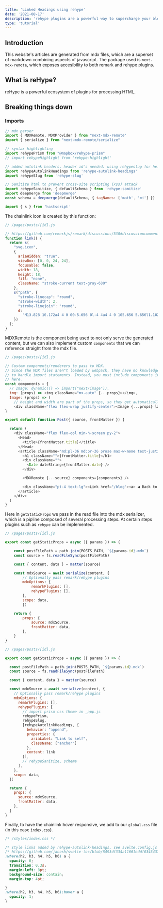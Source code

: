 ```yaml
---
title: 'Linked Headings using rehype'
date: '2021-08-17'
description: 'rehype plugins are a powerful way to supercharge your blogs!'
type: 'tutorial'
---
```


## Introduction
This website's articles are generated from mdx files, which are a superset of markdown combining aspects of javascript. The package used is <code>next-mdx-remote</code>, which exposes accesibility to both remark and rehype plugins.

## What is reHype?
reHype is a powerful ecosystem of plugins for processing HTML.

## Breaking things down

### Imports

```javascript
// mdx parser
import { MDXRemote, MDXProvider } from "next-mdx-remote"
import { serialize } from "next-mdx-remote/serialize"

// syntax highlighting
import rehypePrism from "@mapbox/rehype-prism"
// import rehypeHighlight from 'rehype-highlight'

// added autolink headers. header id's needed. using rehypeslug for help
import rehypeAutolinkHeadings from 'rehype-autolink-headings'
import rehypeSlug from 'rehype-slug'

// Sanitize html to prevent cross-site scripting (xss) attack
import rehypeSanitize, { defaultSchema } from 'rehype-sanitize'
import deepmerge from 'deepmerge'
const schema = deepmerge(defaultSchema, { tagNames: ['math', 'mi'] })

import { s } from 'hastscript'
```

The chainlink icon is created by this function:

```javascript
// /pages/posts/[id].js

// https://github.com/remarkjs/remark/discussions/530#discussioncomment-63715
function link() {
  return s(
    "svg.icon",
    {
      ariaHidden: "true",
      viewBox: [0, 0, 24, 24],
      focusable: false,
      width: 18,
      height: 18,
      fill: "none",
      className: "stroke-current text-gray-600"
    },
    s("path", {
      "stroke-linecap": "round",
      "stroke-width": 2,
      "stroke-linejoin": "round",
      d:
        "M13.828 10.172a4 4 0 00-5.656 0l-4 4a4 4 0 105.656 5.656l1.102-1.101m-.758-4.899a4 4 0 005.656 0l4-4a4 4 0 00-5.656-5.656l-1.1 1.1"
    })
  );
}
```

MDXRemote is the component being used to not only serve the generated content, but we can also implement custom <code>components</code> that we can reference straight from the mdx file.

```javascript
// /pages/posts/[id].js

// Custom components/renderers to pass to MDX.
// Since the MDX files aren"t loaded by webpack, they have no knowledge of how
// to handle import statements. Instead, you must include components in scope
// here.
const components = {
  // Image: dynamic(() => import("next/image")),
  img: (props) => <img className="mx-auto" {...props}></img>,
  Image: (props) => (
    // height and width are part of the props, so they get automatically passed here with {...props}
    <div className="flex flex-wrap justify-center"><Image {...props} layout="" loading="lazy" /></div>),
}

export default function Post({ source, frontMatter }) {

  return (
    <div className="flex flex-col min-h-screen py-2">
      <Head>
        <title>{frontMatter.title}</title>
      </Head>
      <article className="md:pl-36 md:pr-36 prose max-w-none text-justify">
        <h1 className="">{frontMatter.title}</h1>
        <div className="">
          <Date dateString={frontMatter.date} />
        </div>

        <MDXRemote {...source} components={components} />

        <div className="pt-4 text-lg"><Link href="/blog"><a> ◀ Back to articles</a></Link></div>
      </article>
    </div>
  )
}
```

Here in <code>getStaticProps</code> we pass in the read file into the mdx serializer, which is a pipline composed of several processing steps. At certain steps plugins such as <code>rehype</code> can be implemented.

```javascript
// /pages/posts/[id].js

export const getStaticProps = async ({ params }) => {

    const postFilePath = path.join(POSTS_PATH, `${params.id}.mdx`)
    const source = fs.readFileSync(postFilePath)

    const { content, data } = matter(source)

    const mdxSource = await serialize(content, {
        // Optionally pass remark/rehype plugins
        mdxOptions: {
            remarkPlugins: [],
            rehypePlugins: [],
        },
        scope: data,
        })

    return {
        props: {
            source: mdxSource,
            frontMatter: data,
        },
    }
}
```

```javascript
// /pages/posts/[id].js

export const getStaticProps = async ({ params }) => {

  const postFilePath = path.join(POSTS_PATH, `${params.id}.mdx`)
  const source = fs.readFileSync(postFilePath)

  const { content, data } = matter(source)

  const mdxSource = await serialize(content, {
    // Optionally pass remark/rehype plugins
    mdxOptions: {
      remarkPlugins: [],
      rehypePlugins: [
        // import prism css theme in _app.js
        rehypePrism,
        rehypeSlug,
        [rehypeAutolinkHeadings, {
          behavior: "append",
          properties: {
            ariaLabel: "Link to self",
            className: ["anchor"]
          },
          content: link
        }],
        // rehypeSanitize, schema
      ],
    },
    scope: data,
  })

  return {
    props: {
      source: mdxSource,
      frontMatter: data,
    },
  }
}
```

Finally, to have the chainlink hover responsive, we add to our <code>global.css</code> file (in this case <code>index.css</code>).

```css
/* /styles/index.css */

/* style links added by rehype-autolink-headings, see svelte.config.js */
/* https://github.com/janosh/svelte-toc/blob/8493df334a11661eddf03434372f6cd71ea313c1/site/static/global.css */
:where(h2, h3, h4, h5, h6) a {
  opacity: 0;
  transition: 0.3s;
  margin-left: 8pt;
  background-size: contain;
  margin-top: 4pt;

}
:where(h2, h3, h4, h5, h6):hover a {
  opacity: 1;
}
```